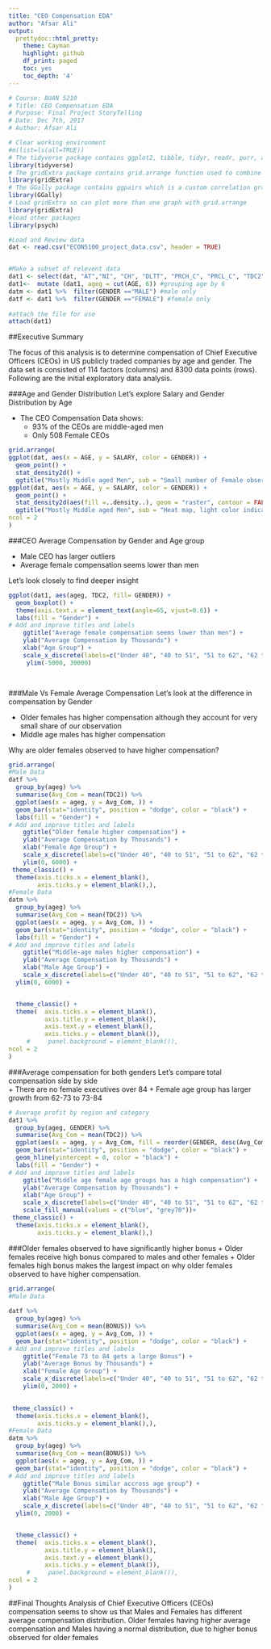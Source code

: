 ```yaml
---
title: "CEO Compensation EDA"
author: "Afsar Ali"
output:
  prettydoc::html_pretty:
    theme: Cayman
    highlight: github
    df_print: paged
    toc: yes
    toc_depth: '4'
---
```


```r
# Course: BUAN 5210
# Title: CEO Compensation EDA 
# Purpose: Final Project StoryTelling
# Date: Dec 7th, 2017
# Author: Afsar Ali
```


```r
# Clear working environment
#m(list=ls(all=TRUE)) 
# The tidyverse package contains ggplot2, tibble, tidyr, readr, purr, and dplyr among others
library(tidyverse)
# The gridExtra package contains grid.arrange function used to combine plots
library(gridExtra)
# The GGally package contains ggpairs which is a custom correlation graph for ggplot2
library(GGally)
# Load gridExtra so can plot more than one graph with grid.arrange
library(gridExtra)
#load other packages
library(psych)

```


```r
#Load and Review data
dat <- read.csv("ECON5100_project_data.csv", header = TRUE)


#Make a subset of relevent data
dat1 <- select(dat, "AT","NI", "CH", "DLTT", "PRCH_C", "PRCL_C", "TDC2", "SALARY", "BONUS", "OTHCOMP", "AGE", "GENDER")
dat1<-  mutate (dat1, ageg = cut(AGE, 6)) #grouping age by 6
datm <- dat1 %>%  filter(GENDER =="MALE") #male only 
datf <- dat1 %>%  filter(GENDER =="FEMALE") #female only
                  
#attach the file for use
attach(dat1)
```

##Executive Summary

The focus of this analysis is to determine compensation of Chief Executive Officers (CEOs) in US publicly traded companies by age and gender. The data set is consisted of 114 factors (columns) and 8300 data points (rows). Following are the initial exploratory data analysis.


###Age and Gender Distribution
Let's explore Salary and Gender Distribution by Age  

+ The CEO Compensation Data shows: 
    - 93% of the CEOs are middle-aged men
    - Only 508 Female CEOs


```r
grid.arrange(
ggplot(dat, aes(x = AGE, y = SALARY, color = GENDER)) +
  geom_point() +
  stat_density2d() +
  ggtitle("Mostly Middle aged Men", sub = "Small number of Female observations"),
ggplot(dat, aes(x = AGE, y = SALARY, color = GENDER)) +
  geom_point() +
  stat_density2d(aes(fill =..density..), geom = "raster", contour = FALSE) +
  ggtitle("Mostly Middle aged Men", sub = "Heat map, light color indicates more observations"),
ncol = 2
)
```


###CEO Average Compensation by Gender and Age group  

+ Male CEO has larger outliers
+ Average female compensation seems lower than men  

Let's look closely to find deeper insight

```r

ggplot(dat1, aes(ageg, TDC2, fill= GENDER)) +
  geom_boxplot() + 
  theme(axis.text.x = element_text(angle=65, vjust=0.6)) + 
  labs(fill = "Gender") +
# Add and improve titles and labels
    ggtitle("Average female compensation seems lower than men") + 
    ylab("Average Compensation by Thousands") +
    xlab("Age Group") +
    scale_x_discrete(labels=c("Under 40", "40 to 51", "51 to 62", "62 to 73", "73 to 84", "84 +", "NA")) +
     ylim(-5000, 30000)

 
```


###Male Vs Female Average Compensation
Let's look at the difference in compensation by Gender   

+ Older females has higher compensation although they account for very small share of our observation 
+ Middle age males has higher compensation
    
Why are older females observed to have higher compensation?


```r
grid.arrange(
#Male Data
datf %>%
  group_by(ageg) %>%
  summarise(Avg_Com = mean(TDC2)) %>%
  ggplot(aes(x = ageg, y = Avg_Com, )) +
  geom_bar(stat="identity", position = "dodge", color = "black") +
  labs(fill = "Gender") +
# Add and improve titles and labels
    ggtitle("Older female higher compensation") + 
    ylab("Average Compensation by Thousands") +
    xlab("Female Age Group") +
    scale_x_discrete(labels=c("Under 40", "40 to 51", "51 to 62", "62 to 73", "73 to 84", "84 +", "NA")) +
    ylim(0, 6000) +
 theme_classic() + 
  theme(axis.ticks.x = element_blank(),
        axis.ticks.y = element_blank(),),
#Female Data
datm %>%
  group_by(ageg) %>%
  summarise(Avg_Com = mean(TDC2)) %>%
  ggplot(aes(x = ageg, y = Avg_Com, )) +
  geom_bar(stat="identity", position = "dodge", color = "black") +
  labs(fill = "Gender") +
# Add and improve titles and labels
    ggtitle("Middle-age males higher compensation") + 
    ylab("Average Compensation by Thousands") +
    xlab("Male Age Group") +
    scale_x_discrete(labels=c("Under 40", "40 to 51", "51 to 62", "62 to 73", "73 to 84", "84 +", "NA")) +
  ylim(0, 6000) +


  theme_classic() + 
  theme(  axis.ticks.x = element_blank(),
          axis.title.y = element_blank(),
          axis.text.y = element_blank(),
          axis.ticks.y = element_blank()),
     #     panel.background = element_blank()),
ncol = 2
)
```

###Average compensation for both genders
Let's compare total compensation side by side   
+ There are no female executives over 84
+ Female age group has larger growth from 62-73 to 73-84 


```r
# Average profit by region and category 
dat1 %>%
  group_by(ageg, GENDER) %>%
  summarise(Avg_Com = mean(TDC2)) %>%
  ggplot(aes(x = ageg, y = Avg_Com, fill = reorder(GENDER, desc(Avg_Com)))) +
  geom_bar(stat="identity", position = "dodge", color = "black") +
  geom_hline(yintercept = 0, color = "black") +
  labs(fill = "Gender") +
# Add and improve titles and labels
    ggtitle("Middle age female age groups has a high compensation") + 
    ylab("Average Compensation by Thousands") +
    xlab("Age Group") +
    scale_x_discrete(labels=c("Under 40", "40 to 51", "51 to 62", "62 to 73", "73 to 84", "84 +", "NA")) +
    scale_fill_manual(values = c("blue", "grey70"))+
 theme_classic() + 
  theme(axis.ticks.x = element_blank(),
        axis.ticks.y = element_blank(),)

```

###Older females observed to have significantly higher bonus 
+ Older females receive high bonus compared to males and other females
+ Older females high bonus makes the largest impact on why older females observed to have higher compensation. 



```r
grid.arrange(
#Male Data
  
datf %>%
  group_by(ageg) %>%
  summarise(Avg_Com = mean(BONUS)) %>%
  ggplot(aes(x = ageg, y = Avg_Com, )) +
  geom_bar(stat="identity", position = "dodge", color = "black") +
# Add and improve titles and labels
    ggtitle("Female 73 to 84 gets a large Bonus") + 
    ylab("Average Bonus by Thousands") +
    xlab("Female Age Group") +
    scale_x_discrete(labels=c("Under 40", "40 to 51", "51 to 62", "62 to 73", "73 to 84", "84 +", "NA")) +
    ylim(0, 2000) +
  

 theme_classic() + 
  theme(axis.ticks.x = element_blank(),
        axis.ticks.y = element_blank(),),
#Female Data
datm %>%
  group_by(ageg) %>%
  summarise(Avg_Com = mean(BONUS)) %>%
  ggplot(aes(x = ageg, y = Avg_Com, )) +
  geom_bar(stat="identity", position = "dodge", color = "black") +
# Add and improve titles and labels
    ggtitle("Male Bonus similar accross age group") + 
    ylab("Average Compensation by Thousands") +
    xlab("Male Age Group") +
    scale_x_discrete(labels=c("Under 40", "40 to 51", "51 to 62", "62 to 73", "73 to 84", "84 +", "NA")) +
  ylim(0, 2000) +


  theme_classic() + 
  theme(  axis.ticks.x = element_blank(),
          axis.title.y = element_blank(),
          axis.text.y = element_blank(),
          axis.ticks.y = element_blank()),
     #     panel.background = element_blank()),
ncol = 2
)
```

##Final Thoughts 
Analysis of Chief Executive Officers (CEOs) compensation seems to show us that Males and Females has different average compensation distribution. Older females having higher average compensation and Males having a normal distribution, due to higher bonus observed for older females
